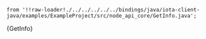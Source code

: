     from '!!raw-loader!./../../../../../bindings/java/iota-client-java/examples/ExampleProject/src/node_api_core/GetInfo.java';

<CodeBlock className="language-java">
    {GetInfo}
</CodeBlock>